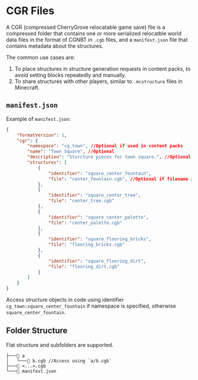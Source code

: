 ﻿---
sidebar_position: 2
---

# CGR Files

A CGR (compressed CherryGrove relocatable game save) file is a compressed folder that contains one or more serialized relocatble world data files in the format of CGNBT in `.cgb` files, and a `manifest.json` file that contains metadata about the structures.

The common use cases are:

1. To place structures in structure generation requests in content packs, to avoid setting blocks repeatedly and manually.
2. To share structures with other players, similar to `.mcstructure` files in Minecraft.

## `manifest.json`

Example of `manifest.json`:

```json
{
    "formatVersion": 1,
    "cgr": {
        "namespace": "cg_town", //Optional if used in content packs
        "name": "Town Square", //Optional
        "description": "Sturcture pieces for town square.", //Optional
        "structures": [
            {
                "identifier": "square_center_fountain",
                "file": "center_fountain.cgb", //Optional if filename is the same as identifier
            },
            {
                "identifier": "square_center_tree",
                "file": "center_tree.cgb"
            },
            {
                "identifier": "square_center_palette",
                "file": "center_palette.cgb"
            },
            {
                "identifier": "square_flooring_bricks",
                "file": "flooring_bricks.cgb"
            },
            {
                "identifier": "square_flooring_dirt",
                "file": "flooring_dirt.cgb"
            }
        ]
    }
}
```

Access structure objects in code using identifier `cg_town:square_center_fountain` if namespace is specified, otherwise `square_center_fountain`.

## Folder Structure

Flat structure and subfolders are supported.

```
├───📁 a
│   └───📄 b.cgb //Access using `a/b.cgb`
├───📄 <...>.cgb
└───📄 manifest.json
```